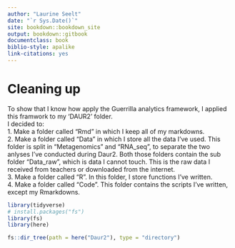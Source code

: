 ```yaml
---
author: "Laurine Seelt"
date: "`r Sys.Date()`"
site: bookdown::bookdown_site
output: bookdown::gitbook
documentclass: book
biblio-style: apalike
link-citations: yes
---
```


# Cleaning up

To show that I know how apply the Guerrilla analytics framework, I applied this framwork to my 'DAUR2' folder.
<br>
I decided to: <br>
1. Make a folder called "Rmd" in which I keep all of my markdowns. <br>
2. Make a folder called "Data" in which I store all the data I've used. This folder is split in "Metagenomics" and "RNA_seq", to separate the two anlyses I've conducted during Daur2. Both those folders contain the sub folder "Data_raw", which is data I cannot touch. This is the raw data I received from teachers or downloaded from the internet. <br>
3. Make a folder called "R". In this folder, I store functions I've written. <br>
4. Make a folder called "Code". This folder contains the scripts I've written, except my Rmarkdowns.
<br>
```r
library(tidyverse)
# install.packages("fs")
library(fs)
library(here)
```

```r
fs::dir_tree(path = here("Daur2"), type = "directory")
```
